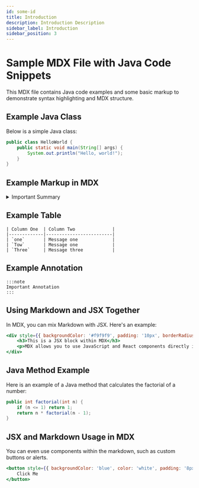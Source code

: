 ```yaml
---
id: some-id
title: Introduction
description: Introduction Description
sidebar_label: Introduction
sidebar_position: 3
---
```


# Sample MDX File with Java Code Snippets

This MDX file contains Java code examples and some basic markup to demonstrate syntax highlighting and MDX structure.

## Example Java Class

Below is a simple Java class:

```java
public class HelloWorld {
    public static void main(String[] args) {
        System.out.println("Hello, world!");
    }
}
```
## Example Markup in MDX

<details>
    <summary>Important Summary</summary>

    ```cpp
    javac --some-argument
    ```

    ```java
    public static int getSomething(int n) {
    System.out.println('important summary');
    return n;
}
    ```
</details>

## Example Table

    | Column One  | Column Two              |
    |-------------|-------------------------|
    | `one`       | Message one             |
    | `Tow`       | Message one             |
    | `Three`     | Message three           |

## Example Annotation

    :::note
    Important Annotation
    :::

## Using Markdown and JSX Together

In MDX, you can mix Markdown with JSX. Here's an example:

```jsx
<div style={{ backgroundColor: '#f9f9f9', padding: '10px', borderRadius: '5px' }}>
    <h3>This is a JSX block within MDX</h3>
    <p>MDX allows you to use JavaScript and React components directly in your markdown files.</p>
</div>
```

## Java Method Example

Here is an example of a Java method that calculates the factorial of a number:

```java
public int factorial(int n) {
    if (n <= 1) return 1;
    return n * factorial(n - 1);
}
```

## JSX and Markdown Usage in MDX

You can even use components within the markdown, such as custom buttons or alerts.

```jsx
<button style={{ backgroundColor: 'blue', color: 'white', padding: '8px', borderRadius: '4px' }}>
    Click Me
</button>
```